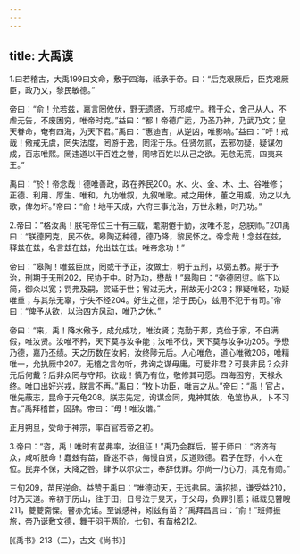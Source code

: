 ```yaml
---
---
---
```

title: 大禹谟
---




1.曰若稽古，大禹199曰文命，敷于四海，祗承于帝。曰：“后克艰厥后，臣克艰厥臣，政乃乂，黎民敏德。”

帝曰：“俞！允若兹，嘉言罔攸伏，野无遗贤，万邦咸宁。稽于众，舍己从人，不虐无告，不废困穷，唯帝时克。”益曰：“都！帝德广运，乃圣乃神，乃武乃文；皇天眷命，奄有四海，为天下君。”禹曰：“惠迪吉，从逆凶，唯影响。”益曰：“吁！戒哉！儆戒无虞，罔失法度，罔游于逸，罔淫于乐。任贤勿贰，去邪勿疑，疑谋勿成，百志唯熙。罔违道以干百姓之誉，罔咈百姓以从己之欲。无怠无荒，四夷来王。”

禹曰：“於！帝念哉！德唯善政，政在养民200。水、火、金、木、土、谷唯修；正德、利用、厚生、唯和，九功唯叙，九叙唯歌。戒之用休，董之用威，劝之以九歌，俾勿坏。”帝曰：“俞！地平天成，六府三事允治，万世永赖，时乃功。”

2.帝曰：“格汝禹！朕宅帝位三十有三载，耄期倦于勤，汝唯不怠，总朕师。”201禹曰：“朕德罔克，民不依。皋陶迈种德，德乃降，黎民怀之。帝念哉！念兹在兹，释兹在兹，名言兹在兹，允出兹在兹。唯帝念功！”

帝曰：“皋陶！唯兹臣庶，罔或干予正，汝做士，明于五刑，以弼五教。期于予治，刑期于无刑202，民协于中。时乃功，懋哉！”皋陶曰：“帝德罔愆。临下以简，御众以宽；罚弗及嗣，赏延于世；宥过无大，刑故无小203；罪疑唯轻，功疑唯重；与其杀无辜，宁失不经204。好生之德，洽于民心，兹用不犯于有司。”帝曰：“俾予从欲，以治四方风动，唯乃之休。”

帝曰：“来，禹！降水儆予，成允成功，唯汝贤；克勤于邦，克俭于家，不自满假，唯汝贤。汝唯不矜，天下莫与汝争能；汝唯不伐，天下莫与汝争功205。予懋乃德，嘉乃丕绩。天之历数在汝躬，汝终陟元后。人心唯危，道心唯微206，唯精唯一，允执厥中207。无稽之言勿听，弗询之谋毋庸。可爱非君？可畏非民？众非元后何戴？后非众罔与守邦。钦哉！慎乃有位，敬修其可愿。四海困穷，天禄永终。唯口出好兴戎，朕言不再。”禹曰：“枚卜功臣，唯吉之从。”帝曰：“禹！官占，唯先蔽志，昆命于元龟208。朕志先定，询谋佥同，鬼神其依，龟筮协从，卜不习吉。”禹拜稽首，固辞。帝曰：“毋！唯汝谐。”

正月朔旦，受命于神宗，率百官若帝之初。

3.帝曰：“咨，禹！唯时有苗弗率，汝徂征！”禹乃会群后，誓于师曰：“济济有众，咸听朕命！蠢兹有苗，昏迷不恭，侮慢自贤，反道败德。君子在野，小人在位。民弃不保，天降之咎。肆予以尔众士，奉辞伐罪。尔尚一乃心力，其克有勋。”

三旬209，苗民逆命。益赞于禹曰：“唯德动天，无远弗届。满招损，谦受益210，时乃天道。帝初于历山，往于田，日号泣于旻天，于父母，负罪引慝；祗载见瞽瞍211，夔夔斋慄。瞽亦允诺。至诚感神，矧兹有苗？”禹拜昌言曰：“俞！”班师振旅，帝乃诞敷文德，舞干羽于两阶。七旬，有苗格212。

[《禹书》213（二），古文《尚书》]